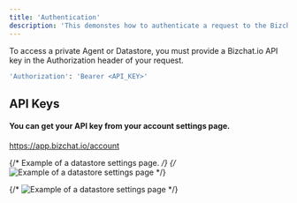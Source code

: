 ```yaml
---
title: 'Authentication'
description: 'This demonstes how to authenticate a request to the Bizchat.io API.'
---
```


To access a private Agent or Datastore, you must provide a Bizchat.io API key in the Authorization header of your request.

```bash
'Authorization': 'Bearer <API_KEY>'
```

## API Keys

#### You can get your API key from your account settings page.

https://app.bizchat.io/account

{/* Example of a datastore settings page. */}
{/* ![Example of a datastore settings page](/images/datastore-settings-header.png) */}

{/* ![Example of a datastore settings page](/images/datastore-api-key.png) */}
